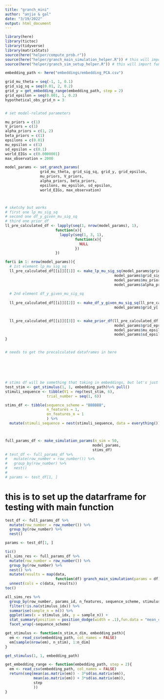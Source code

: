 ```yaml
---
title: "granch_mini"
author: "anjie & gal"
date: "3/19/2022"
output: html_document
---
```

```r
library(here)
library(tictoc)
library(tidyverse)
library(matrixStats)
source(here("helper/compute_prob.r"))
source(here("helper/granch_main_simulation_helper.R")) # this will import other helper functions 
source(here("helper/granch_sim_setup_helper.R")) # this will import functions that help with setting parameters 
```


```r

embedding_path <- here("embeddings/embedding_PCA.csv")

grid_mu_theta = seq(-1, 1, 0.1)
grid_sig_sq = seq(0.01, 2, 0.2)
grid_y = get_embedding_range(embedding_path, step = 2)
grid_epsilon = seq(0.001, 1, 0.2)
hypothetical_obs_grid_n = 3 


# set model-related parameters 

mu_priors = c(1)
V_priors = c(1) 
alpha_priors = c(1, 2) 
beta_priors = c(1) 
epsilons = c(0.01) 
mu_epsilon = c(1)
sd_epsilon = c(0.1)
world_EIGs = c(0.0000001) 
max_observation = 2000

model_params <- set_granch_params(
                grid_mu_theta, grid_sig_sq, grid_y, grid_epsilon,
                mu_priors, V_priors, 
                alpha_priors, beta_priors, 
                epsilons, mu_epsilon, sd_epsilon,
                world_EIGs, max_observation)



# sketchy but works
# first one lp_mu_sig_sq
# second one df_y_given_mu_sig_sq
# third one prior_df 
ll_pre_calculated_df <- lapply(seq(1, nrow(model_params), 1), 
                       function(x){
                         lapply(seq(1, 3, 1), 
                                function(x){
                                  NULL
                                })
                       })

for(i in 1: nrow(model_params)){
  # 1st element lp_mu_sig_sq
  ll_pre_calculated_df[[i]][[1]] <- make_lp_mu_sig_sq(model_params$grid_mu_theta[[i]], 
                                                  model_params$grid_sig_sq[[i]], 
                                                  model_params$mu_prior[[i]], model_params$V_prior[[i]], 
                                                  model_params$alpha_prior[[i]], model_params$beta_prior[[i]])
  
  # 2nd element df_y_given_mu_sig_sq 
  
  ll_pre_calculated_df[[i]][[2]] <- make_df_y_given_mu_sig_sq(ll_pre_calculated_df[[i]][[1]], 
                                                  model_params$grid_y[[i]])
  

  ll_pre_calculated_df[[i]][[3]] <- make_prior_df(ll_pre_calculated_df[[i]][[1]], 
                                                  model_params$grid_epsilon[[i]], 
                                                  model_params$mu_epsilon[[i]], 
                                                  model_params$sd_epsilon[[i]])
}


# needs to get the precalculated dataframes in here 






# stims df will be something that taking in embeddings, but let's just ignore that for now
test_stim <- get_stimulus(1, 1, embedding_path)%>% pull()
stimuli_sequence <- tibble(V1 = rep(test_stim, 6), 
                   trial_number = seq(1, 6))

stims_df <- tibble(sequence_scheme = "BBBBBB", 
                   n_features = 1, 
                   on_features_n = 1 
                   ) %>% 
  mutate(stimuli_sequence = nest(stimuli_sequence, data = everything()))



full_params_df <- make_simulation_params(n_sim = 50,
                                        model_params, 
                                        stims_df)
# test_df <- full_params_df %>%
#   mutate(row_number = row_number()) %>% 
#   group_by(row_number) %>% 
#   nest()
# 
# params <- test_df[1, ]

```



# this is to set up the datarframe for testing with main function 
```r
test_df <- full_params_df %>%
  mutate(row_number = row_number()) %>% 
  group_by(row_number) %>% 
  nest()

params <- test_df[1, ]

```


```r
tic()
all_sims_res <- full_params_df %>%
  mutate(row_number = row_number()) %>% 
  group_by(row_number) %>% 
  nest() %>%
  mutate(results = map(data,
                       function(df) granch_main_simulation(params = df))) %>%
  unnest(cols = c(data, results))
toc()
```


```r
all_sims_res %>% 
  group_by(row_number, params_id, n_features, sequence_scheme, stimulus_idx) %>% 
  filter(!is.na(stimulus_idx)) %>% 
  summarise(sample_n = n()) %>% 
  ggplot(aes(x = stimulus_idx, y = sample_n)) + 
  stat_summary(position = position_dodge(width = .1),fun.data = "mean_cl_boot") + 
  facet_wrap(~sequence_scheme)
```



```r
get_stimulus <- function(n_stim,n_dim, embedding_path){
  em <- read_csv(embedding_path, col_names = FALSE)
  em[sample(nrow(em), n_stim), 1:n_dim]
}

get_stimulus(1, 1, embedding_path)
```



```r
get_embedding_range <- function(embedding_path, step = 2){
  em <- read_csv(embedding_path, col_names = FALSE)
  return(seq(mean(as.matrix(em)) - 3*sd(as.matrix(em)), 
             mean(as.matrix(em)) + 3*sd(as.matrix(em)), 
             step
             )) 
}
```




